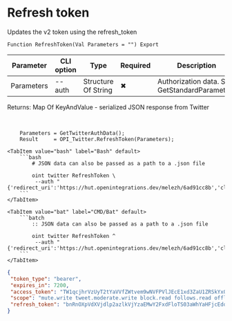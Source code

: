 ﻿---
sidebar_position: 3
description: Refresh token and other functions to work with Twitter in the Open Integration Package, a free open-source integration library for 1C:Enterprise 8, OneScript and CLI
keywords: [1C, 1С, 1С:Enterprise, 1С:Enterprise 8.3, API, Integration, Services, Exchange, OneScript, CLI, Twitter]
---


# Refresh token
 Updates the v2 token using the refresh_token



`Function RefreshToken(Val Parameters = "") Export`

  | Parameter | CLI option | Type | Required | Description |
  |-|-|-|-|-|
  | Parameters | --auth | Structure Of String | &#x2716; | Authorization data. See GetStandardParameters |

  
  Returns:  Map Of KeyAndValue - serialized JSON response from Twitter

<br/>



```bsl title="1C:Enterprise/OneScript code example"
    Parameters = GetTwitterAuthData();
    Result     = OPI_Twitter.RefreshToken(Parameters);
```
 

 <Tabs>
  
    <TabItem value="bash" label="Bash" default>
        ```bash
            # JSON data can also be passed as a path to a .json file
            
            oint twitter RefreshToken \
             --auth "{'redirect_uri':'https://hut.openintegrations.dev/melezh/6ad91cc8b','client_id':'***','client_secret':'***','access_token':'***','refresh_token':'***','oauth_token':'***','oauth_token_secret':'***','oauth_consumer_key':'***','oauth_consumer_secret':'***'}"
        ```
    </TabItem>
  
    <TabItem value="bat" label="CMD/Bat" default>
        ```batch
            :: JSON data can also be passed as a path to a .json file
            
            oint twitter RefreshToken ^
             --auth "{'redirect_uri':'https://hut.openintegrations.dev/melezh/6ad91cc8b','client_id':'***','client_secret':'***','access_token':'***','refresh_token':'***','oauth_token':'***','oauth_token_secret':'***','oauth_consumer_key':'***','oauth_consumer_secret':'***'}"
        ```
    </TabItem>
</Tabs>


```json title="Result"
{
 "token_type": "bearer",
 "expires_in": 7200,
 "access_token": "TW1qcjhrVzUyT2tYaVVfZWtvem9wNVFPVlJEcE1xd3ZaU1ZRSkYxOTkzU1hyOjE3Mjg0NTI5NDY2NDM6MToxOmF0OjE",
 "scope": "mute.write tweet.moderate.write block.read follows.read offline.access list.write bookmark.read list.read tweet.write space.read block.write like.write like.read users.read tweet.read bookmark.write mute.read follows.write",
 "refresh_token": "bnRnOXpVdXVjdlp2azlkVjYzaEMwY2FxdFloTS03aWhYaHFjcEdodVpqMThjOjE3Mjg0NTI5NDY2NDM6MToxOnJ0OjE"
}
```
